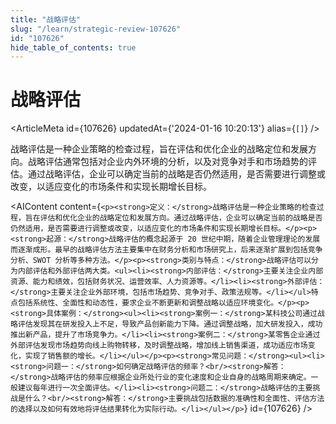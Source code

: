 ```yaml
---
title: "战略评估"
slug: "/learn/strategic-review-107626"
id: "107626"
hide_table_of_contents: true
---
```



# 战略评估

<ArticleMeta id={107626} updatedAt={'2024-01-16 10:20:13'} alias={`[]`} />
<div className='border-solid border-b border-t-0 my-4 border-[var(--ifm-color-gray-300)]' />

战略评估是一种企业策略的检查过程，旨在评估和优化企业的战略定位和发展方向。战略评估通常包括对企业内外环境的分析，以及对竞争对手和市场趋势的评估。通过战略评估，企业可以确定当前的战略是否仍然适用，是否需要进行调整或改变，以适应变化的市场条件和实现长期增长目标。

<AIContent content={`<p><strong>定义：</strong>战略评估是一种企业策略的检查过程，旨在评估和优化企业的战略定位和发展方向。通过战略评估，企业可以确定当前的战略是否仍然适用，是否需要进行调整或改变，以适应变化的市场条件和实现长期增长目标。</p><p><strong>起源：</strong>战略评估的概念起源于 20 世纪中期，随着企业管理理论的发展而逐渐成形。最早的战略评估方法主要集中在财务分析和市场研究上，后来逐渐扩展到包括竞争分析、SWOT 分析等多种方法。</p><p><strong>类别与特点：</strong>战略评估可以分为内部评估和外部评估两大类。<ul><li><strong>内部评估：</strong>主要关注企业内部资源、能力和绩效，包括财务状况、运营效率、人力资源等。</li><li><strong>外部评估：</strong>主要关注企业外部环境，包括市场趋势、竞争对手、政策法规等。</li></ul>特点包括系统性、全面性和动态性，要求企业不断更新和调整战略以适应环境变化。</p><p><strong>具体案例：</strong><ul><li><strong>案例一：</strong>某科技公司通过战略评估发现其在研发投入上不足，导致产品创新能力下降。通过调整战略，加大研发投入，成功推出新产品，提升了市场竞争力。</li><li><strong>案例二：</strong>某零售企业通过外部评估发现市场趋势向线上购物转移，及时调整战略，增加线上销售渠道，成功适应市场变化，实现了销售额的增长。</li></ul></p><p><strong>常见问题：</strong><ul><li><strong>问题一：</strong>如何确定战略评估的频率？<br/><strong>解答：</strong>战略评估的频率应根据企业所处行业的变化速度和企业自身的战略周期来确定。一般建议每年进行一次全面评估。</li><li><strong>问题二：</strong>战略评估的主要挑战是什么？<br/><strong>解答：</strong>主要挑战包括数据的准确性和全面性、评估方法的选择以及如何有效地将评估结果转化为实际行动。</li></ul></p>`} id={107626} />
